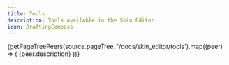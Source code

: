 ```yaml
---
title: Tools
description: Tools available in the Skin Editor
icon: DraftingCompass
---
```


<Cards>
  {getPageTreePeers(source.pageTree, '/docs/skin_editor/tools').map((peer) => (
    <Card key={peer.url} title={peer.name} href={peer.url} icon={peer.icon}>
      {peer.description}
    </Card>
  ))}
</Cards>